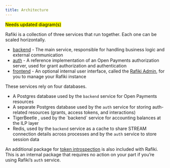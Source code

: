 ```yaml
---
title: Architecture
---
```



<p>
  <mark>Needs updated diagram(s)</mark>
</p>

Rafiki is a collection of three services that run together. Each one can be scaled horizontally.

- [backend](/integration/deployment/services/backend-service) - The main service, responsible for handling business logic and external communication
- [auth](/integration/deployment/services/auth-service) - A reference implementation of an Open Payments authorization server, used for grant authorization and authentication
- [frontend](/integration/deployment/services/frontend-service) - An optional internal user interface, called the [Rafiki Admin](/admin/admin-user-guide), for you to manage your Rafiki instance

These services rely on four databases.

- A Postgres database used by the `backend` service for Open Payments resources
- A separate Postgres database used by the `auth` service for storing auth-related resources (grants, access tokens, and interactions)
- <LinkOut href='https://github.com/tigerbeetle/tigerbeetle'>
    TigerBeetle
  </LinkOut>
  , used by the `backend` service for accounting balances at the ILP layer
- Redis, used by the `backend` service as a cache to share STREAM connection details across processes and by the `auth` service to store session data

An additional package for [token introspection](/integration/deployment/services/token-introspection) is also included with Rafiki. This is an internal package that requires no action on your part if you’re using Rafiki’s `auth` service.
